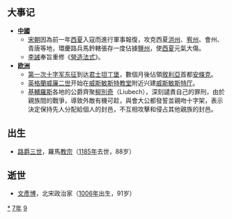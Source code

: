 {{yearTOC|1097|辽'''[[寿昌|寿昌]]三年'''；北宋'''[[紹聖|紹聖]]四年'''；西夏'''[[天祐民安|天祐民安]]八年'''；大理'''[[明开|明开]]元年'''；越南'''[[會豐|會豐]]六年'''；日本'''[[永長|永長]]二年'''，'''[[承德_(日本)|承德]]元年'''}}
== 大事记 ==
*'''[[中國|中國]]'''
**[[宋朝|宋朝]]因為前一年[[西夏|西夏]]入寇而進行軍事報復，攻克西夏[[洪州_(西夏)|洪州]]、[[宥州|宥州]]、會州、青唐等地，環慶路兵馬鈐轄張存一度佔據[[盐州_(陕西省)|鹽州]]，使[[西夏|西夏]]元氣大傷。
**[[李诫_(北宋)|李誡]]奉旨重修《[[營造法式|營造法式]]》。
*'''[[欧洲|欧洲]]'''
**[[第一次十字军东征|第一次十字军东征]]到达[[君士坦丁堡|君士坦丁堡]]，數個月後佔領[[敘利亞|敘利亞]]首都[[安條克|安條克]]。
**[[英格蘭王國|英格蘭]][[威廉二世_(英格蘭)|威廉二世]]开始在[[威斯敏斯特教堂|威斯敏斯特教堂]]附近兴建[[威斯敏斯特宫|威斯敏斯特厅]]。
**[[基輔羅斯|基輔羅斯]]各地的公爵齊聚[[柳別奇|柳別奇]]（Liubech），深刻譴責自己的罪刑，由於親族間的戰爭，導致外敵有機可趁，與會大公都發誓並親吻十字架，表示決定保持先人分配給個人的封邑，不互相攻擊和侵占其他親族的封邑。

== 出生 ==
*[[路爵三世|路爵三世]]，羅馬[[教宗|教宗]]（[[1185年|1185年]]去世，88岁）

== 逝世 ==
{{Wikisource year mention}}
*[[文彥博|文彥博]]，北宋政治家（[[1006年|1006年]]出生，91岁）

[[Category:1097年|*]]
[[Category:1090年代|7年]]
[[Category:11世纪各年|9]]
